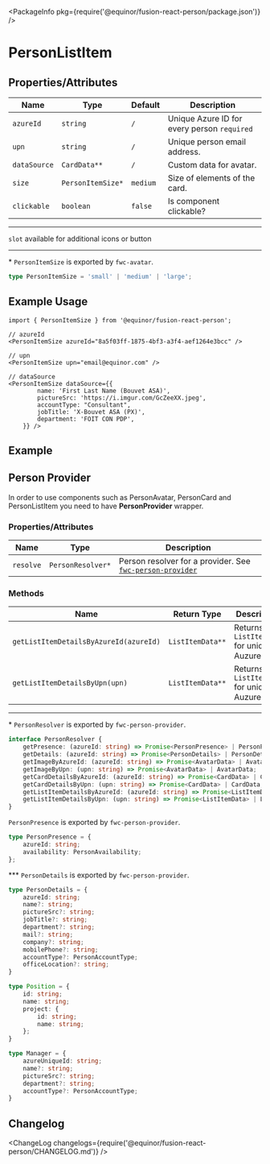 
<Meta title="Data/Person/List Item" component={PersonListItem} />

<PackageInfo pkg={require('@equinor/fusion-react-person/package.json')} />

# PersonListItem

## Properties/Attributes

Name                      | Type                            | Default                         | Description
------------------------- | -----------------------------   | -----------------------------   | -----------
`azureId`                 | `string`                        | `/`                             | Unique Azure ID for every person `required`
`upn`                     | `string`                        | `/`                             | Unique person email address.
`dataSource`              | `CardData**`                    | `/`                             | Custom data for avatar.
`size`                    | `PersonItemSize*`               | `medium`                        | Size of elements of the card.
`clickable`               | `boolean`                       | `false`                         | Is component clickable?

---

`slot` available for additional icons or button

---
\*  `PersonItemSize` is exported by `fwc-avatar`.
```ts
type PersonItemSize = 'small' | 'medium' | 'large';
```

## Example Usage

```tsx
import { PersonItemSize } from '@equinor/fusion-react-person';

// azureId
<PersonItemSize azureId="8a5f03ff-1875-4bf3-a3f4-aef1264e3bcc" />

// upn
<PersonItemSize upn="email@equinor.com" />

// dataSource
<PersonItemSize dataSource={{
        name: 'First Last Name (Bouvet ASA)',
        pictureSrc: 'https://i.imgur.com/GcZeeXX.jpeg',
        accountType: "Consultant",
        jobTitle: 'X-Bouvet ASA (PX)',
        department: 'FOIT CON PDP',
    }} />
```

## Example

<StoryExample storyId="examples-person-person-list-item--component" showSource />

## Person Provider

In order to use components such as PersonAvatar, PersonCard and PersonListItem you need to have **PersonProvider** wrapper.

### Properties/Attributes

Name                      | Type                            | Description
------------------------- | -----------------------------   | -----------
`resolve`                 | `PersonResolver*`               | Person resolver for a provider. See [`fwc-person-provider`](https://github.com/equinor/fusion-web-components/tree/main/packages/person/src/person-provider) 

### Methods

| Name                                   | Return Type                     | Description
| -------------------------------------- | -----------------------------   | -----------------------------
| `getListItemDetailsByAzureId(azureId)` | `ListItemData**`                | Returns `ListItemData` for unique AuzureId.
| `getListItemDetailsByUpn(upn)`         | `ListItemData**`                | Returns `ListItemData` for unique AuzureId.

---

\*  `PersonResolver` is exported by `fwc-person-provider`.
```ts
interface PersonResolver {
    getPresence: (azureId: string) => Promise<PersonPresence> | PersonPresence;
    getDetails: (azureId: string) => Promise<PersonDetails> | PersonDetails;
    getImageByAzureId: (azureId: string) => Promise<AvatarData> | AvatarData;
    getImageByUpn: (upn: string) => Promise<AvatarData> | AvatarData;
    getCardDetailsByAzureId: (azureId: string) => Promise<CardData> | CardData;
    getCardDetailsByUpn: (upn: string) => Promise<CardData> | CardData;
    getListItemDetailsByAzureId: (azureId: string) => Promise<ListItemData> | ListItemData;
    getListItemDetailsByUpn: (upn: string) => Promise<ListItemData> | ListItemData;
}
```

`PersonPresence` is exported by `fwc-person-provider`.
```ts
type PersonPresence = {
    azureId: string;
    availability: PersonAvailability;
};

```
\*\*\*  `PersonDetails` is exported by `fwc-person-provider`.
```ts
type PersonDetails = {
    azureId: string;
    name?: string;
    pictureSrc?: string;
    jobTitle?: string;
    department?: string;
    mail?: string;
    company?: string;
    mobilePhone?: string;
    accountType?: PersonAccountType;
    officeLocation?: string;
}

type Position = {
    id: string;
    name: string;
    project: {
        id: string;
        name: string;
    };
}

type Manager = {
    azureUniqueId: string;
    name?: string;
    pictureSrc?: string;
    department?: string;
    accountType?: PersonAccountType;
}
```

## Changelog

<ChangeLog changelogs={require('@equinor/fusion-react-person/CHANGELOG.md')} />
